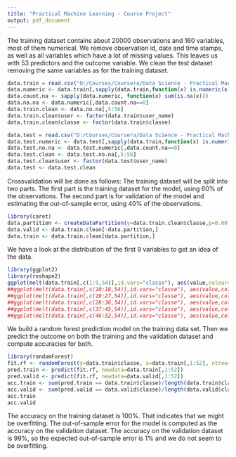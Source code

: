 ```yaml
---
title: "Practical Machine Learning - Course Project"
output: pdf_document
---
```


<!--
### Background

Using devices such as Jawbone Up, Nike FuelBand, and Fitbit it is now possible to collect a large amount of data about personal activity relatively inexpensively. These type of devices are part of the quantified self movement - a group of enthusiasts who take measurements about themselves regularly to improve their health, to find patterns in their behavior, or because they are tech geeks. One thing that people regularly do is quantify how much of a particular activity they do, but they rarely quantify how well they do it.

In this project, your goal will be to use data from accelerometers on the belt, forearm, arm, and dumbell of 6 participants. They were asked to perform barbell lifts correctly and incorrectly in 5 different ways. More information is available from the website here: http://groupware.les.inf.puc-rio.br/har (see the section on the Weight Lifting Exercise Dataset). 

### Data 

The training data for this project are available here: 

https://d396qusza40orc.cloudfront.net/predmachlearn/pml-training.csv

The test data are available here: 

https://d396qusza40orc.cloudfront.net/predmachlearn/pml-testing.csv

The data for this project come from this source: http://groupware.les.inf.puc-rio.br/har. If you use the document you create for this class for any purpose please cite them as they have been very generous in allowing their data to be used for this kind of assignment. 

What you should submit

The goal of your project is to predict the manner in which they did the exercise. This is the "classe" variable in the training set. You may use any of the other variables to predict with. You should create a report describing how you built your model, how you used cross validation, what you think the expected out of sample error is, and why you made the choices you did. You will also use your prediction model to predict 20 different test cases. 

1. Your submission should consist of a link to a Github repo with your R markdown and compiled HTML file describing your analysis. Please constrain the text of the writeup to < 2000 words and the number of figures to be less than 5. It will make it easier for the graders if you submit a repo with a gh-pages branch so the HTML page can be viewed online (and you always want to make it easy on graders :-).
2. You should also apply your machine learning algorithm to the 20 test cases available in the test data above. Please submit your predictions in appropriate format to the programming assignment for automated grading. See the programming assignment for additional details. 

### Reproducibility 

Due to security concerns with the exchange of R code, your code will not be run during the evaluation by your classmates. Please be sure that if they download the repo, they will be able to view the compiled HTML version of your analysis. 

Please upload a link to the github repository containing your Rmd and compiled HTML file performing your analysis. 
BI Link<code>MathPreviewEdit: Rich

### Evaluation/feedback on the above work

Has the student submitted a github repo?

Does the submission build a machine learning algorithm to predict activity quality from activity monitors?

Do the authors describe what they expect the out of sample error to be and estimate the error appropriately with cross-validation?

# Solution
-->

<!--
## Data exploration
-->

The training dataset contains about 20000 observations and 160 variables, most of them numerical. We remove observation id, date and time stamps, as well as all variables which have a lot of missing values. This leaves us with 53 predictors and the outcome variable. We clean the test dataset removing the same variables as for the training dataset.

<!-- ### Read and clean training dataset -->

```r
data.train = read.csv("D:/Courses/Coursera/Data Science - Practical Machine Learning/pml-training.csv", na.strings = c("NA","#DIV/0!"))
data.numeric <- data.train[,sapply(data.train,function(x) is.numeric(x))]
data.count.na <- sapply(data.numeric, function(x) sum(is.na(x)))
data.no.na <- data.numeric[,data.count.na==0]
data.train.clean <- data.no.na[,5:56]
data.train.clean$user <- factor(data.train$user_name)
data.train.clean$classe <- factor(data.train$classe)
```

<!-- ### Read and clean test dataset in the same way as training dataset -->

```r
data.test = read.csv("D:/Courses/Coursera/Data Science - Practical Machine Learning/pml-testing.csv")
data.test.numeric <- data.test[,sapply(data.train,function(x) is.numeric(x))]
data.test.no.na <- data.test.numeric[,data.count.na==0]
data.test.clean <- data.test.no.na[,5:56]
data.test.clean$user <- factor(data.test$user_name)
data.test <- data.test.clean
```

<!-- ### Partition into training and validation dataset -->

Crossvalidation will be done as follows: The training dataset will be split into two parts. The first part is the training dataset for the model, using 60% of the observations. The second part is for validation of the model and estimating the out-of-sample error, using 40% of the observations.

```r
library(caret)
data.partition <- createDataPartition(y=data.train.clean$classe,p=0.60,list=FALSE)
data.valid <- data.train.clean[-data.partition,]
data.train <- data.train.clean[data.partition,]
```

<!-- ### Inspect variables -->

We have a look at the distribution of the first 9 variables to get an idea of the data.

```r
library(ggplot2)
library(reshape2)
ggplot(melt(data.train[,c(1:9,54)],id.vars="classe"), aes(value,colour=classe)) + geom_density() + facet_wrap(~variable,scales = "free")
##ggplot(melt(data.train[,c(10:18,54)],id.vars="classe"), aes(value,colour=classe)) + geom_density() + facet_wrap(~variable,scales = "free")
##ggplot(melt(data.train[,c(19:27,54)],id.vars="classe"), aes(value,colour=classe)) + geom_density() + facet_wrap(~variable,scales = "free")
##ggplot(melt(data.train[,c(28:36,54)],id.vars="classe"), aes(value,colour=classe)) + geom_density() + facet_wrap(~variable,scales = "free")
##ggplot(melt(data.train[,c(37:45,54)],id.vars="classe"), aes(value,colour=classe)) + geom_density() + facet_wrap(~variable,scales = "free")
##ggplot(melt(data.train[,c(46:52,54)],id.vars="classe"), aes(value,colour=classe)) + geom_density() + facet_wrap(~variable,scales = "free")
```

<!-- ### Plot correlations matrix
```r
cor.plot <- round(cor(data.train[1:52]),2)
cor.plot <- melt(cor.plot)
cor.plot$col <- factor(cor.plot$value>0.75)
names(cor.plot) <- c("x1","x2","value","col")
qplot(x1,x2,fill=value,data=cor.plot,geom="tile")
```
-->

<!-- ### Prediction models -->

We build a random forest prediction model on the training data set. Then we predict the outcome on both the training and the validation dataset and compute accuracies for both.

```r
library(randomForest)
fit.rf <- randomForest(y=data.train$classe, x=data.train[,1:52], ntree=100)
pred.train <- predict(fit.rf, newdata=data.train[,1:52])
pred.valid <- predict(fit.rf, newdata=data.valid[,1:52])
acc.train <- sum(pred.train == data.train$classe)/length(data.train$classe)
acc.valid <- sum(pred.valid == data.valid$classe)/length(data.valid$classe)
acc.train
acc.valid
```

The accuracy on the training dataset is 100%. That indicates that we might be overfitting. The out-of-sample error for the model is computed as the accuracy on the validation dataset. The accuracy on the validation dataset is 99%, so the expected out-of-sample error is 1% and we do not seem to be overfitting.